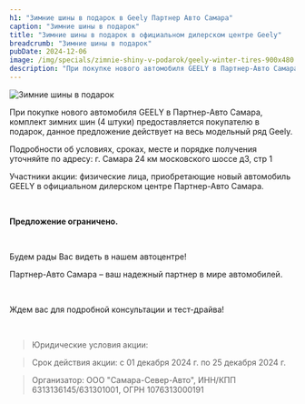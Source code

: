 ```yaml
---
h1: "Зимние шины в подарок в Geely Партнер Авто Самара"
caption: "Зимние шины в подарок"
title: "Зимние шины в подарок в официальном дилерском центре Geely"
breadcrumb: "Зимние шины в подарок"
pubDate: 2024-12-06
image: /img/specials/zimnie-shiny-v-podarok/geely-winter-tires-900x480.webp
description: "При покупке нового автомобиля GEELY в Партнер-Авто Самара, комплект зимних шин (4 штуки) предоставляется покупателю в подарок, данное предложение действует на весь модельный ряд Geely"
---
```



<picture>
    <source media="(min-width: 1200px)" srcset="/img/specials/zimnie-shiny-v-podarok/geely-winter-tires-1304x480.webp" />
    <source media="(min-width: 768px)" srcset="/img/specials/zimnie-shiny-v-podarok/geely-winter-tires-1080x1080.webp" />
    <source media="(min-width: 320px)" srcset="/img/specials/zimnie-shiny-v-podarok/geely-winter-tires-1080x1080.webp" />
<img src="/img/specials/zimnie-shiny-v-podarok/geely-winter-tires-1080x1080.webp" class="w-full mb-10" alt="Зимние шины в подарок" />
</picture>

При покупке нового автомобиля GEELY в Партнер-Авто Самара, комплект зимних шин (4 штуки) предоставляется покупателю в подарок, данное предложение действует на весь модельный ряд Geely. 

Подробности об условиях, сроках, месте и порядке получения уточняйте по адресу: г. Самара  24 км московского шоссе д3, стр 1 

Участники акции: физические лица, приобретающие новый автомобиль GEELY в официальном дилерском центре Партнер-Авто Самара.

<br/>

**Предложение ограничено.**

<br/>

Будем рады Вас  видеть в нашем автоцентре! 

Партнер-Авто Самара – ваш надежный партнер в мире автомобилей.

<br/>

Ждем вас для подробной консультации и тест-драйва!

<br/>

<SpecialSalonsInfo dataFormName="Узнать подробнее. Зимние шины в подарок"/>

> Юридические условия акции:

> Срок действия акции: с 01 декабря 2024 г. по 25 декабря 2024 г.

> Организатор: ООО "Самара-Север-Авто", ИНН/КПП 6313136145/631301001, ОГРН 1076313000191
